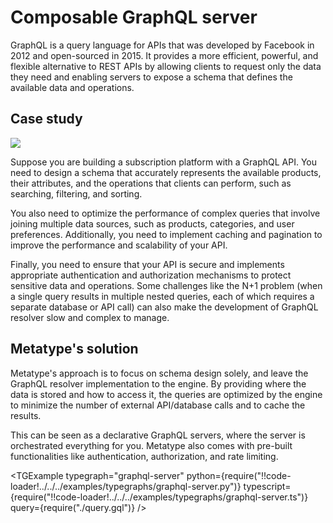 
# Composable GraphQL server

GraphQL is a query language for APIs that was developed by Facebook in 2012 and open-sourced in 2015. It provides a more efficient, powerful, and flexible alternative to REST APIs by allowing clients to request only the data they need and enabling servers to expose a schema that defines the available data and operations.

## Case study

<div className="text-center md:float-right p-8">

![](image.drawio.svg)

</div>

Suppose you are building a subscription platform with a GraphQL API. You need to design a schema that accurately represents the available products, their attributes, and the operations that clients can perform, such as searching, filtering, and sorting.

You also need to optimize the performance of complex queries that involve joining multiple data sources, such as products, categories, and user preferences. Additionally, you need to implement caching and pagination to improve the performance and scalability of your API.

Finally, you need to ensure that your API is secure and implements appropriate authentication and authorization mechanisms to protect sensitive data and operations. Some challenges like the N+1 problem (when a single query results in multiple nested queries, each of which requires a separate database or API call) can also make the development of GraphQL resolver slow and complex to manage.

## Metatype's solution

Metatype's approach is to focus on schema design solely, and leave the GraphQL resolver implementation to the engine. By providing where the data is stored and how to access it, the queries are optimized by the engine to minimize the number of external API/database calls and to cache the results.

This can be seen as a declarative GraphQL servers, where the server is orchestrated everything for you. Metatype also comes with pre-built functionalities like authentication, authorization, and rate limiting.

<TGExample
  typegraph="graphql-server"
  python={require("!!code-loader!../../../examples/typegraphs/graphql-server.py")}
  typescript={require("!!code-loader!../../../examples/typegraphs/graphql-server.ts")}
  query={require("./query.gql")}
/>
